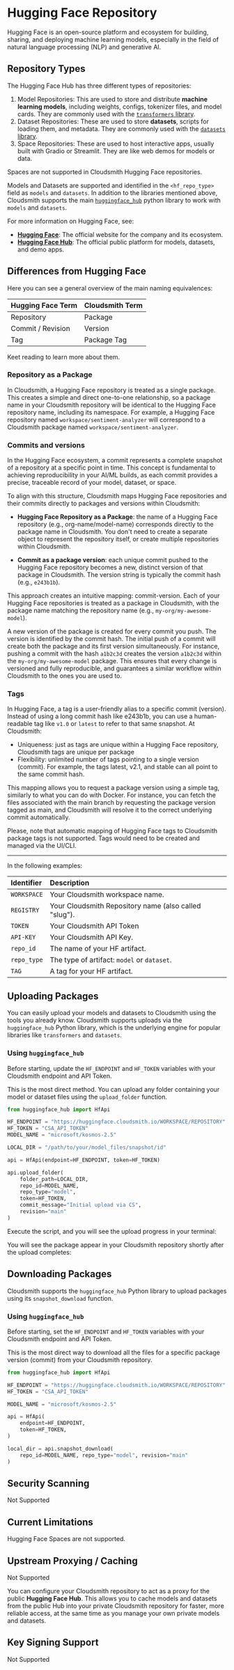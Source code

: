 

# Hugging Face Repository

Hugging Face is an open-source platform and ecosystem for building, sharing, and deploying machine learning models, especially in the field of natural language processing (NLP) and generative AI.

## Repository Types

The Hugging Face Hub has three different types of repositories:

1. Model Repositories: This are used to store and distribute **machine learning models**, including weights, configs, tokenizer files, and model cards. They are commonly used with the [`transformers` library](https://huggingface.co/docs/transformers/models).
2. Dataset Repositories: These are used to store **datasets**, scripts for loading them, and metadata. They are commonly used with the [`datasets` library](https://huggingface.co/docs/datasets/en/stream).
3. Space Repositories: These are used to host interactive apps, usually built with Gradio or Streamlit. They are like web demos for models or data.

<Note variant="note" headline="Note">
Spaces are not supported in Cloudsmith Hugging Face repositories.
</Note>

Models and Datasets are supported and identified in the `<hf_repo_type>` field as `models` and `datasets`. In addition to the libraries mentioned above, Cloudsmith supports the main [`huggingface_hub`](https://huggingface.co/docs/huggingface_hub/index) python library to work with `models` and `datasets`.

For more information on Hugging Face, see:

- **[Hugging Face](https://huggingface.co/)**: The official website for the company and its ecosystem.
- **[Hugging Face Hub](https://huggingface.co/)**: The official public platform for models, datasets, and demo apps.

## Differences from Hugging Face

Here you can see a general overview of the main naming equivalences:

| Hugging Face Term | Cloudsmith Term |
| :---------------- | :-------------- |
| Repository        | Package         |
| Commit / Revision | Version         |
| Tag               | Package Tag     |

Keet reading to learn more about them.

### Repository as a Package

In Cloudsmith, a Hugging Face repository is treated as a single package. This creates a simple and direct one-to-one relationship, so a package name in your Cloudsmith repository will be identical to the Hugging Face repository name, including its namespace. For example, a Hugging Face repository named `workspace/sentiment-analyzer` will correspond to a Cloudsmith package named `workspace/sentiment-analyzer`.

### Commits and versions

In the Hugging Face ecosystem, a commit represents a complete snapshot of a repository at a specific point in time. This concept is fundamental to achieving reproducibility in your AI/ML builds, as each commit provides a precise, traceable record of your model, dataset, or space.

To align with this structure, Cloudsmith maps Hugging Face repositories and their commits directly to packages and versions within Cloudsmith:

- **Hugging Face Repository as a Package**: the name of a Hugging Face repository (e.g., org-name/model-name) corresponds directly to the package name in Cloudsmith. You don't need to create a separate object to represent the repository itself, or create multiple repositories within Cloudsmith.

- **Commit as a package version**: each unique commit pushed to the Hugging Face repository becomes a new, distinct version of that package in Cloudsmith. The version string is typically the commit hash (e.g., `e243b1b`).

This approach creates an intuitive mapping: commit-version. Each of your Hugging Face repositories is treated as a package in Cloudsmith, with the package name matching the repository name (e.g., `my-org/my-awesome-model`).

A new version of the package is created for every commit you push. The version is identified by the commit hash. The initial push of a commit will create both the package and its first version simultaneously. For instance, pushing a commit with the hash `a1b2c3d` creates the version `a1b2c3d` within the `my-org/my-awesome-model` package. This ensures that every change is versioned and fully reproducible, and guarantees a similar workflow within Cloudsmith to the ones you are used to.

### Tags

In Hugging Face, a tag is a user-friendly alias to a specific commit (version). Instead of using a long commit hash like e243b1b, you can use a human-readable tag like `v1.0` or `latest` to refer to that same snapshot. At Cloudsmith:

- Uniqueness: just as tags are unique within a Hugging Face repository, Cloudsmith tags are unique per package
- Flexibility: unlimited number of tags pointing to a single version (commit). For example, the tags latest, v2.1, and stable can all point to the same commit hash.

This mapping allows you to request a package version using a simple tag, similarly to what you can do with Docker. For instance, you can fetch the files associated with the main branch by requesting the package version tagged as main, and Cloudsmith will resolve it to the correct underlying commit automatically.

<Note variant="note" headline="Note">
Please, note that automatic mapping of Hugging Face tags to Cloudsmith package tags is not supported.
Tags would need to be created and managed via the UI/CLI.
</Note>

---

In the following examples:

| Identifier | Description                                                        |
| :--------- | :---------------------------------------------------------------   |
| `WORKSPACE`  | Your Cloudsmith workspace name.                                  |
| `REGISTRY`   | Your Cloudsmith Repository name (also called "slug").            |
| `TOKEN`      | Your Cloudsmith API Token                                        |
| `API-KEY`    | Your Cloudsmith API Key.                                         |
| `repo_id` | The name of your HF artifact.                                       |
| `repo_type` | The type of artifact: `model` or `dataset`.                       |
| `TAG`        | A tag for your HF artifact.                                      |

## Uploading Packages

You can easily upload your models and datasets to Cloudsmith using the tools you already know. Cloudsmith supports uploads via the `huggingface_hub` Python library, which is the underlying engine for popular libraries like `transformers` and `datasets`.

### Using `huggingface_hub`

Before starting, update the `HF_ENDPOINT` and `HF_TOKEN` variables with your Cloudsmith endpoint and API Token.

This is the most direct method. You can upload any folder containing your model or dataset files using the `upload_folder` function.

```python
from huggingface_hub import HfApi

HF_ENDPOINT = "https://huggingface.cloudsmith.io/WORKSPACE/REPOSITORY"
HF_TOKEN = "CSA_API_TOKEN"
MODEL_NAME = "microsoft/kosmos-2.5" 

LOCAL_DIR = "/path/to/your/model_files/snapshot/id"

api = HfApi(endpoint=HF_ENDPOINT, token=HF_TOKEN)

api.upload_folder(
    folder_path=LOCAL_DIR,
    repo_id=MODEL_NAME,
    repo_type="model",
    token=HF_TOKEN,
    commit_message="Initial upload via CS",
    revision="main"
)
```

Execute the script, and you will see the upload progress in your terminal:

<BlockImage src={upload} alt=""></BlockImage>

You will see the package appear in your Cloudsmith repository shortly after the upload completes:

<BlockImage src={HFpackage} alt=""></BlockImage>

## Downloading Packages

Cloudsmith supports the `huggingface_hub` Python library to upload packages using its `snapshot_download` function. 

### Using `huggingface_hub`

Before starting, set the `HF_ENDPOINT` and `HF_TOKEN` variables with your Cloudsmith endpoint and API Token.

This is the most direct way to download all the files for a specific package version (commit) from your Cloudsmith repository.

```python
from huggingface_hub import HfApi

HF_ENDPOINT = "https://huggingface.cloudsmith.io/WORKSPACE/REPOSITORY"
HF_TOKEN = "CSA_API_TOKEN"

MODEL_NAME = "microsoft/kosmos-2.5"

api = HfApi(
    endpoint=HF_ENDPOINT,
    token=HF_TOKEN,
)

local_dir = api.snapshot_download(
    repo_id=MODEL_NAME, repo_type="model", revision="main"
)
```

## Security Scanning

<Tag variant="dark-gray" theme="legacy">Not Supported</Tag>

## Current Limitations

Hugging Face Spaces are not supported.

## Upstream Proxying / Caching

<Tag variant="dark-gray" theme="legacy">Not Supported</Tag>

You can configure your Cloudsmith repository to act as a proxy for the public **Hugging Face Hub**. This allows you to cache models and datasets from the public Hub into your private Cloudsmith repository for faster, more reliable access, at the same time as you manage your own private models and datasets.

## Key Signing Support

<Tag variant="dark-green" theme="legacy">Not Supported</Tag>
